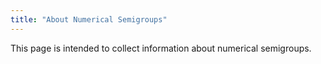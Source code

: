 ```yaml
---
title: "About Numerical Semigroups"
---
```


This page is intended to collect information about numerical semigroups. 

